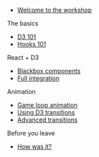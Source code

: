 
- [Welcome to the workshop](/workshop)

<Text mt={3}>The basics</Text>

- [D3 101](/workshop/d3-101)
- [Hooks 101](/workshop/hooks-101)

<Text mt={3}>React + D3</Text>

- [Blackbox components](/workshop/blackbox)
- [Full integration](/workshop/full-integration)

<Text mt={3}>Animation</Text>

- [Game loop animation](/workshop/manual-animation)
- [Using D3 transitions](/workshop/transitions)
- [Advanced transitions](/workshop/advanced-transitions)

<Text mt={3}>Before you leave</Text>

- [How was it?](/workshop/outro)
